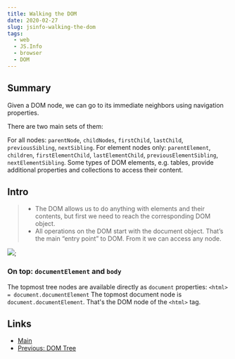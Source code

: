 ```yaml
---
title: Walking the DOM
date: 2020-02-27
slug: jsinfo-walking-the-dom
tags:
  - web
  - JS.Info
  - browser
  - DOM
---
```


## Summary
Given a DOM node, we can go to its immediate neighbors using navigation properties.

There are two main sets of them:

For all nodes: `parentNode`, `childNodes`, `firstChild`, `lastChild`, `previousSibling`, `nextSibling`.
For element nodes only: `parentElement`, `children`, `firstElementChild`, `lastElementChild`, `previousElementSibling`, `nextElementSibling`.
Some types of DOM elements, e.g. tables, provide additional properties and collections to access their content.

## Intro
>* The DOM allows us to do anything with elements and their contents, but first we need to reach the corresponding DOM object. 
>* All operations on the DOM start with the document object. That’s the main “entry point” to DOM. From it we can access any node.

![](/walking-the-dom.png);

### On top: `documentElement` and `body`
The topmost tree nodes are available directly as `document` properties:
`<html> = document.documentElement`
The topmost document node is `document.documentElement`. That's the DOM node of the `<html>` tag.



## Links
- [Main]()
- [Previous: DOM Tree](/jsinfo-domtree)